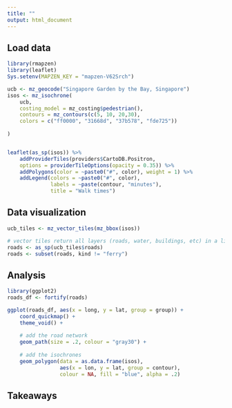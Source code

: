 ```yaml
---
title: ""
output: html_document
---
```



## Load data

```r
library(rmapzen)
library(leaflet)
Sys.setenv(MAPZEN_KEY = "mapzen-V62Srch")
```

```r
ucb <- mz_geocode("Singapore Garden by the Bay, Singapore")
isos <- mz_isochrone(
    ucb,
    costing_model = mz_costing$pedestrian(),
    contours = mz_contours(c(5, 10, 20,30),
    colors = c("ff0000", "31668d", "37b578", "fde725"))
   
)


leaflet(as_sp(isos)) %>%
    addProviderTiles(providers$CartoDB.Positron,
    options = providerTileOptions(opacity = 0.35)) %>%
    addPolygons(color = ~paste0("#", color), weight = 1) %>%
    addLegend(colors = ~paste0("#", color), 
              labels = ~paste(contour, "minutes"),
              title = "Walk times")

```

## Data visualization

```r
ucb_tiles <- mz_vector_tiles(mz_bbox(isos))

# vector tiles return all layers (roads, water, buildings, etc) in a list
roads <- as_sp(ucb_tiles$roads)
roads <- subset(roads, kind != "ferry")
```

## Analysis

```r
library(ggplot2)
roads_df <- fortify(roads) 

ggplot(roads_df, aes(x = long, y = lat, group = group)) +
    coord_quickmap() +
    theme_void() +
    
    # add the road network
    geom_path(size = .2, colour = "gray30") +
    
    # add the isochrones
    geom_polygon(data = as.data.frame(isos),
                 aes(x = lon, y = lat, group = contour),
                 colour = NA, fill = "blue", alpha = .2)

```

## Takeaways